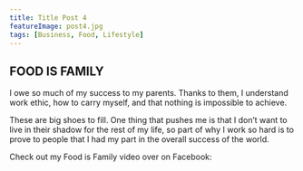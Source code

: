 ```yaml
---
title: Title Post 4
featureImage: post4.jpg
tags: [Business, Food, Lifestyle]
---
```


## FOOD IS FAMILY

I owe so much of my success to my parents. Thanks to them, I understand work ethic, how to carry myself, and that nothing is impossible to achieve.

These are big shoes to fill. One thing that pushes me is that I don’t want to live in their shadow for the rest of my life, so part of why I work so hard is to prove to people that I had my part in the overall success of the world.

Check out my Food is Family video over on Facebook:
